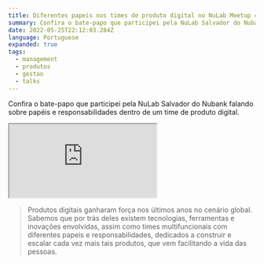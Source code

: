 ```yaml
---
title: Diferentes papeis nos times de produto digital no NuLab Meetup 4
summary: Confira o bate-papo que participei pela NuLab Salvador do Nubank falando sobre papéis e responsabilidades dentro de um time de produto digital.
date: 2022-05-25T22:12:03.284Z
language: Portuguese
expanded: true
tags:
  - management
  - produtos
  - gestao
  - talks
---
```


Confira o bate-papo que participei pela NuLab Salvador do Nubank falando sobre papéis e responsabilidades dentro de um time de produto digital.

<div className='responsive'><iframe src='https://www.youtube.com/embed/8PT41NUlSVY'></iframe></div>

> Produtos digitais ganharam força nos últimos anos no cenário global. Sabemos que por trás deles existem tecnologias, ferramentas e inovações envolvidas, assim como times multifuncionais com diferentes papeis e responsabilidades, dedicados a construir e escalar cada vez mais tais produtos, que vem facilitando a vida das pessoas.
